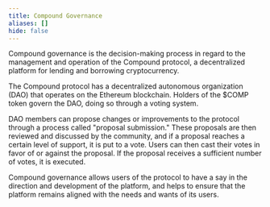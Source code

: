 ```yaml
---
title: Compound Governance
aliases: []
hide: false
---
```




Compound governance is the decision-making process in regard to the management and operation of the Compound protocol, a decentralized platform for lending and borrowing cryptocurrency.

The Compound protocol has a decentralized autonomous organization (DAO) that operates on the Ethereum blockchain. Holders of the $COMP token govern the DAO, doing so through a voting system.

DAO members can propose changes or improvements to the protocol through a process called "proposal submission." These proposals are then reviewed and discussed by the community, and if a proposal reaches a certain level of support, it is put to a vote. Users can then cast their votes in favor of or against the proposal. If the proposal receives a sufficient number of votes, it is executed.

Compound governance allows users of the protocol to have a say in the direction and development of the platform, and helps to ensure that the platform remains aligned with the needs and wants of its users.
